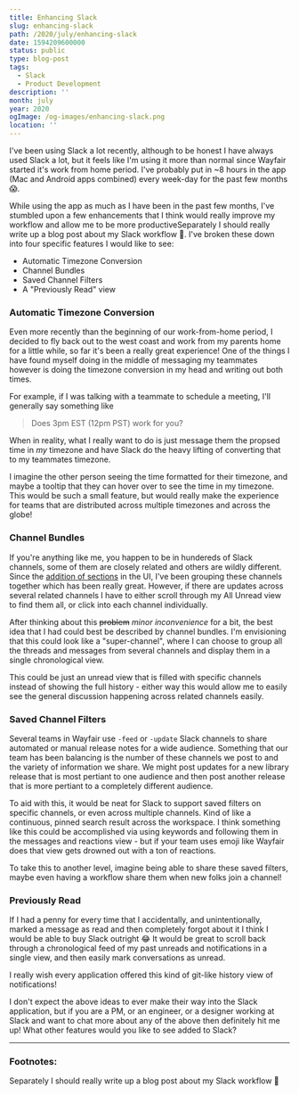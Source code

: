 ```yaml
---
title: Enhancing Slack
slug: enhancing-slack
path: /2020/july/enhancing-slack
date: 1594209600000
status: public
type: blog-post
tags:
  - Slack
  - Product Development
description: ''
month: july
year: 2020
ogImage: /og-images/enhancing-slack.png
location: ''
---
```




I've been using Slack a lot recently, although to be honest I have always used
Slack a lot, but it feels like I'm using it more than normal since Wayfair
started it's work from home period. I've probably put in ~8 hours in the app
(Mac and Android apps combined) every week-day for the past few months 😱.

While using the app as much as I have been in the past few months, I've stumbled
upon a few enhancements that I think would really improve my workflow and allow
me to be more productive<FootnoteRef id="1">Separately I should really write up a blog post about my Slack
workflow 🤔</FootnoteRef>. I've broken these down into four
specific features I would like to see:

- Automatic Timezone Conversion
- Channel Bundles
- Saved Channel Filters
- A "Previously Read" view

### Automatic Timezone Conversion

Even more recently than the beginning of our work-from-home period, I decided to
fly back out to the west coast and work from my parents home for a little while,
so far it's been a really great experience! One of the things I have found
myself doing in the middle of messaging my teammates however is doing the
timezone conversion in my head and writing out both times.

For example, if I was talking with a teammate to schedule a meeting, I'll
generally say something like

> Does 3pm EST (12pm PST) work for you?

When in reality, what I really want to do is just message them the propsed time
in _my_ timezone and have Slack do the heavy lifting of converting that to my
teammates timezone.

I imagine the other person seeing the time formatted for their timezone, and
maybe a tooltip that they can hover over to see the time in my timezone. This
would be such a small feature, but would really make the experience for teams
that are distributed across multiple timezones and across the globe!

### Channel Bundles

If you're anything like me, you happen to be in hundereds of Slack channels,
some of them are closely related and others are wildly different. Since the
[addition of sections](https://slackhq.com/simpler-more-organized-slack) in the
UI, I've been grouping these channels together which has been really great.
However, if there are updates across several related channels I have to either
scroll through my All Unread view to find them all, or click into each channel
individually.

After thinking about this ~~problem~~ _minor inconvenience_ for a bit, the best
idea that I had could best be described by channel bundles. I'm envisioning that
this could look like a "super-channel", where I can choose to group all the
threads and messages from several channels and display them in a single
chronological view.

This could be just an unread view that is filled with specific channels instead
of showing the full history - either way this would allow me to easily see the
general discussion happening across related channels easily.

### Saved Channel Filters

Several teams in Wayfair use `-feed` or `-update` Slack channels to share
automated or manual release notes for a wide audience. Something that our team
has been balancing is the number of these channels we post to and the variety of
information we share. We might post updates for a new library release that is
most pertiant to one audience and then post another release that is more
pertiant to a completely different audience.

To aid with this, it would be neat for Slack to support saved filters on
specific channels, or even across multiple channels. Kind of like a continuous,
pinned search result across the workspace. I think something like this could be
accomplished via using keywords and following them in the messages and reactions
view - but if your team uses emoji like Wayfair does that view gets drowned out
with a ton of reactions.

To take this to another level, imagine being able to share these saved filters,
maybe even having a workflow share them when new folks join a channel!

### Previously Read

If I had a penny for every time that I accidentally, and unintentionally, marked
a message as read and then completely forgot about it I think I would be able to
buy Slack outright 😂 It would be great to scroll back through a chronological
feed of my past unreads and notifications in a single view, and then easily mark
conversations as unread.

I really wish every application offered this kind of git-like history view of
notifications!

I don't expect the above ideas to ever make their way into the Slack
application, but if you are a PM, or an engineer, or a designer working at Slack
and want to chat more about any of the above then definitely hit me up! What
other features would you like to see added to Slack?

---

### Footnotes:

<Footnote id="1">Separately I should really write up a blog post about my Slack
workflow 🤔</Footnote>


